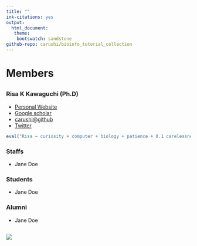 ```yaml
---
title: ""
ink-citations: yes
output: 
  html_document:
   theme:
    bootswatch: sandstone 
github-repo: carushi/bioinfo_tutorial_collection
---
```

# Members {.row}
##  {.col-md-8}

### Risa K Kawaguchi (Ph.D)
- [Personal Website](https://sites.google.com/site/cawatchm/)
- [Google scholar]("https://scholar.google.com/citations?user=BLtM6hoAAAAJh")
- [carushi@github](https://github.com/carushi)
- [Twitter](https://twitter.com/can_pyong)

```r
eval("Risa ~ curiosity + computer + biology + patience + 0.1 carelessness")
```

### Staffs

- Jane Doe

### Students

- Jane Doe

### Alumni

- Jane Doe

## {.col-md-4 }

![](figures/members/kawaguchi.jpeg)